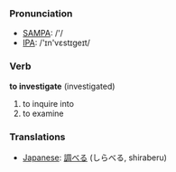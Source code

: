 === Pronunciation ===
*[[w:SAMPA|SAMPA]]: /'/
*[[w:IPA|IPA]]: /'&#618;n'v&#603;st&#618;ge&#618;t/

=== Verb ===

'''to investigate''' (investigated)

# to inquire into
# to examine

=== Translations ===
*[[Japanese]]: [[調べる]] (しらべる, shiraberu)